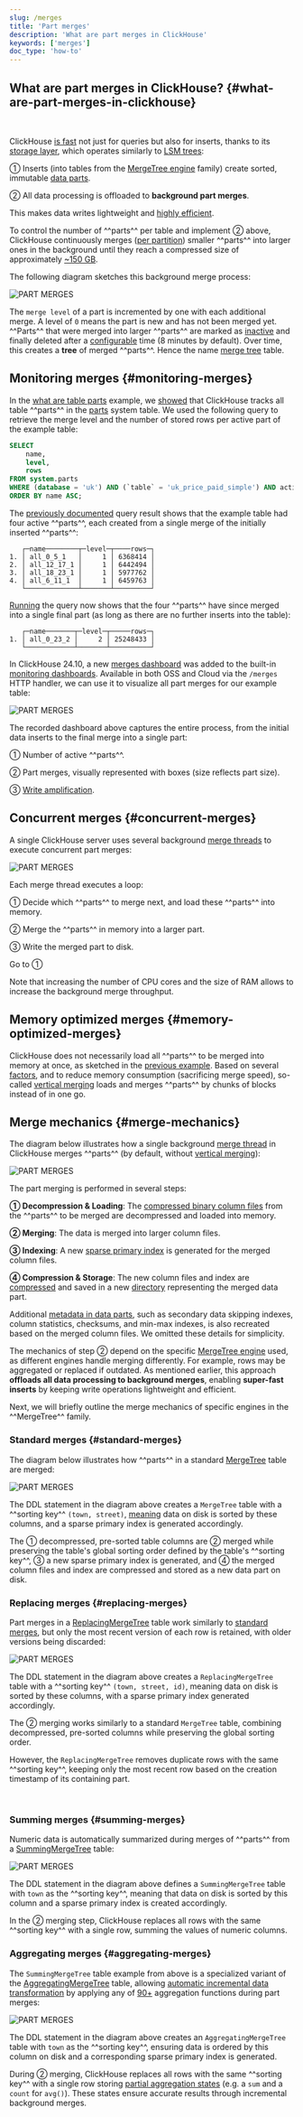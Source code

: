 ```yaml
---
slug: /merges
title: 'Part merges'
description: 'What are part merges in ClickHouse'
keywords: ['merges']
doc_type: 'how-to'
---
```



## What are part merges in ClickHouse? {#what-are-part-merges-in-clickhouse}

<br/>

ClickHouse [is fast](/concepts/why-clickhouse-is-so-fast) not just for queries but also for inserts, thanks to its [storage layer](https://www.vldb.org/pvldb/vol17/p3731-schulze.pdf), which operates similarly to [LSM trees](https://en.wikipedia.org/wiki/Log-structured_merge-tree):

① Inserts (into tables from the [MergeTree engine](/engines/table-engines/mergetree-family) family) create sorted, immutable [data parts](/parts).

② All data processing is offloaded to **background part merges**.

This makes data writes lightweight and [highly efficient](/concepts/why-clickhouse-is-so-fast#storage-layer-concurrent-inserts-are-isolated-from-each-other).

To control the number of ^^parts^^ per table and implement ② above, ClickHouse continuously merges ([per partition](/partitions#per-partition-merges)) smaller ^^parts^^ into larger ones in the background until they reach a compressed size of approximately [~150 GB](/operations/settings/merge-tree-settings#max_bytes_to_merge_at_max_space_in_pool).

The following diagram sketches this background merge process:

<Image img={merges_01} size="lg" alt='PART MERGES'/>

<br/>

The `merge level` of a part is incremented by one with each additional merge. A level of `0` means the part is new and has not been merged yet. ^^Parts^^ that were merged into larger ^^parts^^ are marked as [inactive](/operations/system-tables/parts) and finally deleted after a [configurable](/operations/settings/merge-tree-settings#old_parts_lifetime) time (8 minutes by default). Over time, this creates a **tree** of merged ^^parts^^. Hence the name [merge tree](/engines/table-engines/mergetree-family) table.

## Monitoring merges {#monitoring-merges}

In the [what are table parts](/parts) example, we [showed](/parts#monitoring-table-parts) that ClickHouse tracks all table ^^parts^^ in the [parts](/operations/system-tables/parts) system table. We used the following query to retrieve the merge level and the number of stored rows per active part of the example table:
```sql
SELECT
    name,
    level,
    rows
FROM system.parts
WHERE (database = 'uk') AND (`table` = 'uk_price_paid_simple') AND active
ORDER BY name ASC;
```

The [previously documented](/parts#monitoring-table-parts) query result shows that the example table had four active ^^parts^^, each created from a single merge of the initially inserted ^^parts^^:
```response
   ┌─name────────┬─level─┬────rows─┐
1. │ all_0_5_1   │     1 │ 6368414 │
2. │ all_12_17_1 │     1 │ 6442494 │
3. │ all_18_23_1 │     1 │ 5977762 │
4. │ all_6_11_1  │     1 │ 6459763 │
   └─────────────┴───────┴─────────┘
```

[Running](https://sql.clickhouse.com/?query=U0VMRUNUCiAgICBuYW1lLAogICAgbGV2ZWwsCiAgICByb3dzCkZST00gc3lzdGVtLnBhcnRzCldIRVJFIChkYXRhYmFzZSA9ICd1aycpIEFORCAoYHRhYmxlYCA9ICd1a19wcmljZV9wYWlkX3NpbXBsZScpIEFORCBhY3RpdmUKT1JERVIgQlkgbmFtZSBBU0M7&run_query=true&tab=results) the query now shows that the four ^^parts^^ have since merged into a single final part (as long as there are no further inserts into the table):

```response
   ┌─name───────┬─level─┬─────rows─┐
1. │ all_0_23_2 │     2 │ 25248433 │
   └────────────┴───────┴──────────┘
```

In ClickHouse 24.10, a new [merges dashboard](https://presentations.clickhouse.com/2024-release-24.10/index.html#17) was added to the built-in [monitoring dashboards](https://clickhouse.com/blog/common-issues-you-can-solve-using-advanced-monitoring-dashboards). Available in both OSS and Cloud via the `/merges` HTTP handler, we can use it to visualize all part merges for our example table:

<Image img={merges_dashboard} size="lg" alt='PART MERGES'/>

<br/>

The recorded dashboard above captures the entire process, from the initial data inserts to the final merge into a single part:

① Number of active ^^parts^^.

② Part merges, visually represented with boxes (size reflects part size).

③ [Write amplification](https://en.wikipedia.org/wiki/Write_amplification).

## Concurrent merges {#concurrent-merges}

A single ClickHouse server uses several background [merge threads](/operations/server-configuration-parameters/settings#background_pool_size) to execute concurrent part merges:

<Image img={merges_02} size="lg" alt='PART MERGES'/>

<br/>

Each merge thread executes a loop:

① Decide which ^^parts^^ to merge next, and load these ^^parts^^ into memory.

② Merge the ^^parts^^ in memory into a larger part.

③ Write the merged part to disk.

Go to ①

Note that increasing the number of CPU cores and the size of RAM allows to increase the background merge throughput.

## Memory optimized merges {#memory-optimized-merges}

ClickHouse does not necessarily load all ^^parts^^ to be merged into memory at once, as sketched in the [previous example](/merges#concurrent-merges). Based on several [factors](https://github.com/ClickHouse/ClickHouse/blob/bf37120c925ed846ae5cd72cd51e6340bebd2918/src/Storages/MergeTree/MergeTreeSettings.cpp#L210), and to reduce memory consumption (sacrificing merge speed), so-called [vertical merging](https://github.com/ClickHouse/ClickHouse/blob/bf37120c925ed846ae5cd72cd51e6340bebd2918/src/Storages/MergeTree/MergeTreeSettings.cpp#L209) loads and merges ^^parts^^ by chunks of blocks instead of in one go.

## Merge mechanics {#merge-mechanics}

The diagram below illustrates how a single background [merge thread](/merges#concurrent-merges) in ClickHouse merges ^^parts^^ (by default, without [vertical merging](/merges#memory-optimized-merges)):

<Image img={merges_03} size="lg" alt='PART MERGES'/>

<br/>

The part merging is performed in several steps:

**① Decompression & Loading**: The [compressed binary column files](/parts#what-are-table-parts-in-clickhouse) from the ^^parts^^ to be merged are decompressed and loaded into memory.

**② Merging**: The data is merged into larger column files.

**③ Indexing**: A new [sparse primary index](/guides/best-practices/sparse-primary-indexes) is generated for the merged column files.

**④ Compression & Storage**: The new column files and index are [compressed](/sql-reference/statements/create/table#column_compression_codec) and saved in a new [directory](/parts#what-are-table-parts-in-clickhouse) representing the merged data part.

Additional [metadata in data parts](/parts), such as secondary data skipping indexes, column statistics, checksums, and min-max indexes, is also recreated based on the merged column files. We omitted these details for simplicity.

The mechanics of step ② depend on the specific [MergeTree engine](/engines/table-engines/mergetree-family) used, as different engines handle merging differently. For example, rows may be aggregated or replaced if outdated. As mentioned earlier, this approach **offloads all data processing to background merges**, enabling **super-fast inserts** by keeping write operations lightweight and efficient.

Next, we will briefly outline the merge mechanics of specific engines in the ^^MergeTree^^ family.

### Standard merges {#standard-merges}

The diagram below illustrates how ^^parts^^ in a standard [MergeTree](/engines/table-engines/mergetree-family/mergetree) table are merged:

<Image img={merges_04} size="lg" alt='PART MERGES'/>

<br/>

The DDL statement in the diagram above creates a `MergeTree` table with a ^^sorting key^^ `(town, street)`, [meaning](/parts#what-are-table-parts-in-clickhouse) data on disk is sorted by these columns, and a sparse primary index is generated accordingly.

The ① decompressed, pre-sorted table columns are ② merged while preserving the table's global sorting order defined by the table's ^^sorting key^^, ③ a new sparse primary index is generated, and ④ the merged column files and index are compressed and stored as a new data part on disk.

### Replacing merges {#replacing-merges}

Part merges in a [ReplacingMergeTree](/engines/table-engines/mergetree-family/replacingmergetree) table work similarly to [standard merges](/merges#standard-merges), but only the most recent version of each row is retained, with older versions being discarded:

<Image img={merges_05} size="lg" alt='PART MERGES'/>

<br/>

The DDL statement in the diagram above creates a `ReplacingMergeTree` table with a ^^sorting key^^ `(town, street, id)`, meaning data on disk is sorted by these columns, with a sparse primary index generated accordingly.

The ② merging works similarly to a standard `MergeTree` table, combining decompressed, pre-sorted columns while preserving the global sorting order.

However, the `ReplacingMergeTree` removes duplicate rows with the same ^^sorting key^^, keeping only the most recent row based on the creation timestamp of its containing part.

<br/>

### Summing merges {#summing-merges}

Numeric data is automatically summarized during merges of ^^parts^^ from a [SummingMergeTree](/engines/table-engines/mergetree-family/summingmergetree) table:

<Image img={merges_06} size="lg" alt='PART MERGES'/>

<br/>

The DDL statement in the diagram above defines a `SummingMergeTree` table with `town` as the ^^sorting key^^, meaning that data on disk is sorted by this column and a sparse primary index is created accordingly.

In the ② merging step, ClickHouse replaces all rows with the same ^^sorting key^^ with a single row, summing the values of numeric columns.

### Aggregating merges {#aggregating-merges}

The `SummingMergeTree` table example from above is a specialized variant of the [AggregatingMergeTree](/engines/table-engines/mergetree-family/aggregatingmergetree) table, allowing [automatic incremental data transformation](https://www.youtube.com/watch?v=QDAJTKZT8y4) by applying any of [90+](/sql-reference/aggregate-functions/reference) aggregation functions during part merges:

<Image img={merges_07} size="lg" alt='PART MERGES'/>

<br/>

The DDL statement in the diagram above creates an `AggregatingMergeTree` table with `town` as the ^^sorting key^^, ensuring data is ordered by this column on disk and a corresponding sparse primary index is generated.

During ② merging, ClickHouse replaces all rows with the same ^^sorting key^^ with a single row storing [partial aggregation states](https://clickhouse.com/blog/clickhouse_vs_elasticsearch_mechanics_of_count_aggregations#-multi-core-parallelization) (e.g. a `sum` and a `count` for `avg()`). These states ensure accurate results through incremental background merges.
